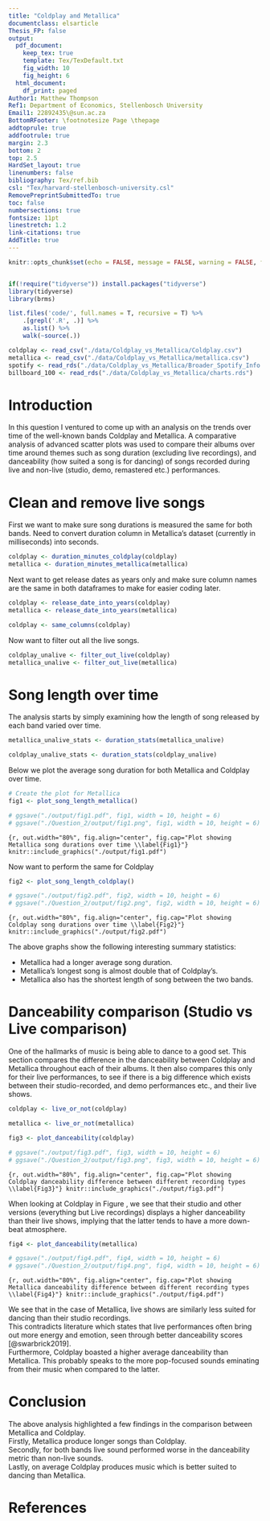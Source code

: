 ```yaml
---
title: "Coldplay and Metallica"
documentclass: elsarticle
Thesis_FP: false
output:
  pdf_document:
    keep_tex: true
    template: Tex/TexDefault.txt
    fig_width: 10
    fig_height: 6
  html_document:
    df_print: paged
Author1: Matthew Thompson
Ref1: Department of Economics, Stellenbosch University
Email1: 22892435\@sun.ac.za
BottomRFooter: \footnotesize Page \thepage
addtoprule: true
addfootrule: true
margin: 2.3
bottom: 2
top: 2.5
HardSet_layout: true
linenumbers: false
bibliography: Tex/ref.bib
csl: "Tex/harvard-stellenbosch-university.csl"
RemovePreprintSubmittedTo: true
toc: false
numbersections: true
fontsize: 11pt
linestretch: 1.2
link-citations: true
AddTitle: true
---
```


<!-- First: Set your default preferences for chunk options: -->

<!-- If you want a chunk's code to be printed, set echo = TRUE. message = FALSE stops R printing ugly package loading details in your final paper too. I also suggest setting warning = FALSE and checking for warnings in R, else you might find ugly warnings in your paper. -->

```r
knitr::opts_chunk$set(echo = FALSE, message = FALSE, warning = FALSE, fig.width = 10, fig.height = 6, fig.pos="H", fig.pos = 'H')


if(!require("tidyverse")) install.packages("tidyverse")
library(tidyverse)
library(brms)

list.files('code/', full.names = T, recursive = T) %>%
    .[grepl('.R', .)] %>% 
    as.list() %>% 
    walk(~source(.))
```

```r
coldplay <- read_csv("./data/Coldplay_vs_Metallica/Coldplay.csv")
metallica <- read_csv("./data/Coldplay_vs_Metallica/metallica.csv")
spotify <- read_rds("./data/Coldplay_vs_Metallica/Broader_Spotify_Info.rds")
billboard_100 <- read_rds("./data/Coldplay_vs_Metallica/charts.rds")

```


<!-- ############################## -->
<!-- # Start Writing here: -->
<!-- ############################## -->

# Introduction \label{Introduction}

In this question I ventured to come up with an analysis on the trends over time of the well-known bands Coldplay and Metallica. A comparative analysis of advanced scatter plots was used to compare their albums over time around themes such as song duration (excluding live recordings), and danceability (how suited a song is for dancing) of songs recorded during live and non-live (studio, demo, remastered etc.) performances. 

# Clean and remove live songs

First we want to make sure song durations is measured the same for both bands. Need to convert duration column in Metallica's dataset (currently in milliseconds) into seconds.

```r
coldplay <- duration_minutes_coldplay(coldplay)
metallica <- duration_minutes_metallica(metallica)
```

Next want to get release dates as years only and make sure column names are the same in both dataframes to make for easier coding later.
```r
coldplay <- release_date_into_years(coldplay)
metallica <- release_date_into_years(metallica)

coldplay <- same_columns(coldplay)
```

Now want to filter out all the live songs.

```r
coldplay_unalive <- filter_out_live(coldplay)
metallica_unalive <- filter_out_live(metallica)
```

# Song length over time

The analysis starts by simply examining how the length of song released by each band varied over time.

```r
metallica_unalive_stats <- duration_stats(metallica_unalive)

coldplay_unalive_stats <- duration_stats(coldplay_unalive)

```

Below we plot the average song duration for both Metallica and Coldplay over time.

```r
# Create the plot for Metallica
fig1 <- plot_song_length_metallica()

# ggsave("./output/fig1.pdf", fig1, width = 10, height = 6)
# ggsave("./Question_2/output/fig1.png", fig1, width = 10, height = 6)
```

```{r, out.width="80%", fig.align="center", fig.cap="Plot showing Metallica song durations over time \\label{Fig1}"}
knitr::include_graphics("./output/fig1.pdf")
```

Now want to perform the same for Coldplay

```r
fig2 <- plot_song_length_coldplay()

# ggsave("./output/fig2.pdf", fig2, width = 10, height = 6)
# ggsave("./Question_2/output/fig2.png", fig2, width = 10, height = 6)
```

```{r, out.width="80%", fig.align="center", fig.cap="Plot showing Coldplay song durations over time \\label{Fig2}"}
knitr::include_graphics("./output/fig2.pdf")
```

The above graphs show the following interesting summary statistics:  

* Metallica had a longer average song duration. 
* Metallica's longest song is almost double that of Coldplay's. 
* Metallica also has the shortest length of song between the two bands.

# Danceability comparison (Studio vs Live comparison)

One of the hallmarks of music is being able to dance to a good set. This section compares the difference in the danceability between Coldplay and Metallica throughout each of their albums. It then also compares this only for their live performances, to see if there is a big difference which exists between their studio-recorded, and demo performances etc., and their live shows.

```r
coldplay <- live_or_not(coldplay)

metallica <- live_or_not(metallica)

fig3 <- plot_danceability(coldplay)

# ggsave("./output/fig3.pdf", fig3, width = 10, height = 6)
# ggsave("./Question_2/output/fig3.png", fig3, width = 10, height = 6)
```

```{r, out.width="80%", fig.align="center", fig.cap="Plot showing Coldplay danceability difference between different recording types \\label{Fig3}"}
knitr::include_graphics("./output/fig3.pdf")
```

When looking at Coldplay in Figure \ref{Fig3}, we see that their studio and other versions (everything but Live recordings) displays a higher danceability than their live shows, implying that the latter tends to have a more down-beat atmosphere.

```r
fig4 <- plot_danceability(metallica)

# ggsave("./output/fig4.pdf", fig4, width = 10, height = 6)
# ggsave("./Question_2/output/fig4.png", fig4, width = 10, height = 6)
```

```{r, out.width="80%", fig.align="center", fig.cap="Plot showing Metallica danceability difference between different recording types  \\label{Fig4}"}
knitr::include_graphics("./output/fig4.pdf")
```

We see that in the case of Metallica, live shows are similarly less suited for dancing than their studio recordings.  
This contradicts literature which states that live performances often bring out more energy and emotion, seen through better danceability scores [@swarbrick2019].  
Furthermore, Coldplay boasted a higher average danceability than Metallica. This probably speaks to the more pop-focused sounds eminating from their music when compared to the latter.

# Conclusion

The above analysis highlighted a few findings in the comparison between Metallica and Coldplay.  
Firstly, Metallica produce longer songs than Coldplay.  
Secondly, for both bands live sound performed worse in the danceability metric than non-live sounds.  
Lastly, on average Coldplay produces music which is better suited to dancing than Metallica.


<!-- Make title of bibliography here: -->
<!-- \newpage -->

\newpage

# References {-}

<div id="refs"></div>


